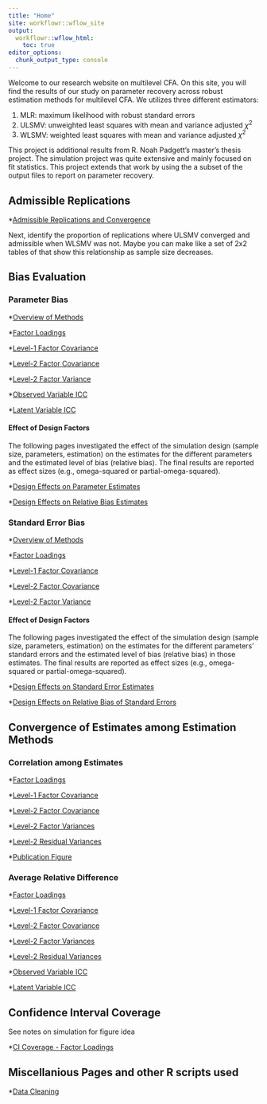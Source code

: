 ```yaml
---
title: "Home"
site: workflowr::wflow_site
output:
  workflowr::wflow_html:
    toc: true
editor_options:
  chunk_output_type: console
---
```


Welcome to our research website on multilevel CFA.
On this site, you will find the results of our study on parameter recovery across robust estimation methods for multilevel CFA.
We utilizes three different estimators:

  1. MLR: maximum likelihood with robust standard errors
  2. ULSMV: unweighted least squares with mean and variance adjusted $\chi^2$
  3. WLSMV: weighted least squares with mean and variance adjusted $\chi^2$
  
This project is additional results from R. Noah Padgett's master's thesis project. 
The simulation project was quite extensive and mainly focused on fit statistics.
This project extends that work by using the a subset of the output files to report on parameter recovery. 


## Admissible Replications

*[Admissible Replications and Convergence](ml-cfa-convergence-summary.html)

Next, identify the proportion of replications where ULSMV converged and admissible when WLSMV was not.
Maybe you can make like a set of 2x2 tables of that show this relationship as sample size decreases.

## Bias Evaluation



### Parameter Bias

*[Overview of Methods](ml-cfa-parameter-bias-overview.html)

*[Factor Loadings](ml-cfa-parameter-bias-factor-loadings.html)

*[Level-1 Factor Covariance](ml-cfa-parameter-bias-level1-factor-covariances.html)

*[Level-2 Factor Covariance](ml-cfa-parameter-bias-level2-factor-covariances.html)

*[Level-2 Factor Variance](ml-cfa-parameter-bias-level2-factor-variances.html)

*[Observed Variable ICC](ml-cfa-parameter-bias-observed-ICC.html)

*[Latent Variable ICC](ml-cfa-parameter-bias-latent-ICC.html)


#### Effect of Design Factors

The following pages investigated the effect of the simulation design (sample size, parameters, estimation) on the estimates for the different parameters and the estimated level of bias (relative bias).
The final results are reported as effect sizes (e.g., omega-squared or partial-omega-squared).

*[Design Effects on Parameter Estimates](ml-cfa-parameter-anova-estimates.html)

*[Design Effects on Relative Bias Estimates](ml-cfa-parameter-anova-relative-bias.html)

### Standard Error Bias

*[Overview of Methods](ml-cfa-standard-error-bias-overview.html)

*[Factor Loadings](ml-cfa-standard-error-bias-factor-loadings.html)

*[Level-1 Factor Covariance](ml-cfa-standard-error-bias-level1-factor-covariances.html)

*[Level-2 Factor Covariance](ml-cfa-standard-error-bias-level2-factor-covariances.html)

*[Level-2 Factor Variance](ml-cfa-standard-error-bias-level2-factor-variances.html)

#### Effect of Design Factors

The following pages investigated the effect of the simulation design (sample size, parameters, estimation) on the estimates for the different parameters' standard errors and the estimated level of bias (relative bias) in those estimates.
The final results are reported as effect sizes (e.g., omega-squared or partial-omega-squared).

*[Design Effects on Standard Error Estimates](ml-cfa-standard-error-anova-logSE.html)

*[Design Effects on Relative Bias of Standard Errors](ml-cfa-standard-error-anova-relative-bias.html)

## Convergence of Estimates among Estimation Methods

### Correlation among Estimates

*[Factor Loadings](ml-cfa-parameter-convergence-correlation-factor-loadings.html)

*[Level-1 Factor Covariance](ml-cfa-parameter-convergence-correlation-L1-factor-covariance.html)

*[Level-2 Factor Covariance](ml-cfa-parameter-convergence-correlation-L2-factor-covariance.html)

*[Level-2 Factor Variances](ml-cfa-parameter-convergence-correlation-L2-factor-variances.html)

*[Level-2 Residual Variances](ml-cfa-parameter-convergence-correlation-L2-residual-variances.html)

*[Publication Figure](ml-cfa-parameter-convergence-correlation-pubfigure.html)

### Average Relative Difference

*[Factor Loadings](ml-cfa-parameter-convergence-ARD-factor-loadings.html)

*[Level-1 Factor Covariance](ml-cfa-parameter-convergence-ARD-L1-factor-covariance.html)

*[Level-2 Factor Covariance](ml-cfa-parameter-convergence-ARD-L2-factor-covariance.html)

*[Level-2 Factor Variances](ml-cfa-parameter-convergence-ARD-L2-factor-variances.html)

*[Level-2 Residual Variances](ml-cfa-parameter-convergence-ARD-L2-residual-variances.html)

*[Observed Variable ICC](ml-cfa-parameter-convergence-ARD-observed-ICC.html)

*[Latent Variable ICC](ml-cfa-parameter-convergence-ARD-latent-ICC.html)

## Confidence Interval Coverage

See notes on simulation for figure idea

*[CI Coverage - Factor Loadings](ml-cfa-ci-coverage.html)

## Miscellanious Pages and other R scripts used

*[Data Cleaning](data-cleaning.html)
